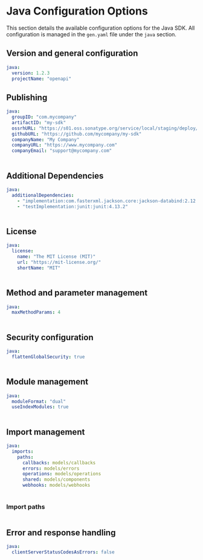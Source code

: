 
# Java Configuration Options

This section details the available configuration options for the Java SDK. All configuration is managed in the `gen.yaml` file under the `java` section.

## Version and general configuration

```yml
java:
  version: 1.2.3
  projectName: "openapi"
```

<Table
  data={[
    {
      name: "version",
      required: "true",
      default: "0.0.1",
      description: "The current version of the SDK.",
    },
    {
      name: "projectName",
      required: "true",
      default: "openapi",
      description:
        "Assigns Gradle `rootProject.name`, which names the Gradle build. See [Gradle Naming](https://docs.gradle.org/current/userguide/multi_project_builds.html#naming_recommendations).",
    },
  ]}
  columns={[
    { key: "name", header: "Name" },
    { key: "required", header: "Required" },
    { key: "default", header: "Default Value" },
    { key: "description", header: "Description" },
  ]}
/>

## Publishing

```yml
java:
  groupID: "com.mycompany"
  artifactID: "my-sdk"
  ossrhURL: "https://s01.oss.sonatype.org/service/local/staging/deploy/maven2/"
  githubURL: "https://github.com/mycompany/my-sdk"
  companyName: "My Company"
  companyURL: "https://www.mycompany.com"
  companyEmail: "support@mycompany.com"
```

<Table
  data={[
    {
      name: "groupID",
      required: "true",
      default: "org.openapis",
      description:
        "The group ID used for namespacing the package. Typically the reversed domain of an organization.",
    },
    {
      name: "artifactID",
      required: "true",
      default: "openapi",
      description:
        "The artifact ID used for namespacing the package, usually the name of the project.",
    },
    {
      name: "ossrhURL",
      required: "false",
      default: "N/A",
      description:
        "The URL of the staging repository to publish the SDK artifact to.",
    },
    {
      name: "githubURL",
      required: "for publishing",
      default: "github.com/owner/repo",
      description:
        "The GitHub URL where the artifact is hosted. Sets metadata required by Maven.",
    },
    {
      name: "companyName",
      required: "for publishing",
      default: "My Company",
      description: "The name of your company. Sets metadata required by Maven.",
    },
    {
      name: "companyURL",
      required: "for publishing",
      default: "www.mycompany.com",
      description:
        "Your company's homepage URL. Sets metadata required by Maven.",
    },
    {
      name: "companyEmail",
      required: "for publishing",
      default: "info@mycompany.com",
      description:
        "A support email address for your company. Sets metadata required by Maven.",
    },
  ]}
  columns={[
    { key: "name", header: "Name" },
    { key: "required", header: "Required" },
    { key: "default", header: "Default Value" },
    { key: "description", header: "Description" },
  ]}
/>

## Additional Dependencies

```yml
java:
  additionalDependencies:
    - "implementation:com.fasterxml.jackson.core:jackson-databind:2.12.3"
    - "testImplementation:junit:junit:4.13.2"
```

<Table
  data={[
    {
      name: "additionalDependencies",
      required: "false",
      default: "[]",
      description:
        "Adds additional dependencies to include in `build.gradle`. Format: `scope:groupId:artifactId:version`.",
    },
    {
      name: "additionalPlugins",
      required: "false",
      default: "[]",
      description:
        'Adds additional plugins to include in `build.gradle`. Format: `id("plugin.id") version "x.x.x"`.',
    },
  ]}
  columns={[
    { key: "name", header: "Name" },
    { key: "required", header: "Required" },
    { key: "default", header: "Default Value" },
    { key: "description", header: "Description" },
  ]}
/>

## License

```yml
java:
  license:
    name: "The MIT License (MIT)"
    url: "https://mit-license.org/"
    shortName: "MIT"
```

<Table
  data={[
    {
      name: "license",
      required: "false",
      default: "MIT License",
      description:
        "License information. Defaults to the MIT license if not provided.",
    },
  ]}
  columns={[
    { key: "name", header: "Name" },
    { key: "required", header: "Required" },
    { key: "default", header: "Default Value" },
    { key: "description", header: "Description" },
  ]}
/>

## Method and parameter management

```yml
java:
  maxMethodParams: 4
```

<Table
  data={[
    {
      name: "maxMethodParams",
      required: "false",
      default: "4",
      description:
        "Maximum number of parameters before an input object is created. `0` means input objects are always used.",
    },
  ]}
  columns={[
    { key: "name", header: "Name" },
    { key: "required", header: "Required" },
    { key: "default", header: "Default Value" },
    { key: "description", header: "Description" },
  ]}
/>

## Security configuration

```yml
java:
  flattenGlobalSecurity: true
```

<Table
  data={[
    {
      property: "flattenGlobalSecurity",
      description:
        "Enables inline security credentials during SDK instantiation. **Recommended: `true`**",
      type: "boolean",
      default: "true",
    },
  ]}
  columns={[
    { key: "property", header: "Property" },
    { key: "description", header: "Description" },
    { key: "type", header: "Type" },
    { key: "default", header: "Default" },
  ]}
/>

## Module management

```yml
java:
  moduleFormat: "dual"
  useIndexModules: true
```

<Table
  data={[
    {
      name: "useIndexModules",
      required: "false",
      default: "true",
      description: "Determines if index modules are generated.",
    },
    {
      name: "moduleFormat",
      required: "false",
      default: "commonjs",
      description:
        "Sets the module format to use when compiling the SDK (`commonjs`, `esm`, or `dual`).",
    },
  ]}
  columns={[
    { key: "name", header: "Name" },
    { key: "required", header: "Required" },
    { key: "default", header: "Default Value" },
    { key: "description", header: "Description" },
  ]}
/>

## Import management

```yml
java:
  imports:
    paths:
      callbacks: models/callbacks
      errors: models/errors
      operations: models/operations
      shared: models/components
      webhooks: models/webhooks
```

<Table
  data={[
    {
      field: "paths",
      required: "false",
      default: "{}",
      description:
        "Customizes where different parts of the SDK (e.g., callbacks, errors, and operations) will be imported from.",
    },
  ]}
  columns={[
    { key: "field", header: "Field" },
    { key: "required", header: "Required" },
    { key: "default", header: "Default Value" },
    { key: "description", header: "Description" },
  ]}
/>

### Import paths

<Table
  data={[
    {
      component: "callbacks",
      default: "models/callbacks",
      description: "The directory where callback models will be imported from.",
    },
    {
      component: "errors",
      default: "models/errors",
      description: "The directory where error models will be imported from.",
    },
    {
      component: "operations",
      default: "models/operations",
      description:
        "The directory where operation models (i.e., API endpoints) will be imported from.",
    },
    {
      component: "shared",
      default: "models/components",
      description:
        "The directory for shared components, such as reusable schemas and data models, imported from the OpenAPI spec.",
    },
    {
      component: "webhooks",
      default: "models/webhooks",
      description:
        "The directory for webhook models, if your SDK includes support for webhooks.",
    },
  ]}
  columns={[
    { key: "component", header: "Component" },
    { key: "default", header: "Default Value" },
    { key: "description", header: "Description" },
  ]}
/>

## Error and response handling

```yml
java:
  clientServerStatusCodesAsErrors: false
```

<Table
  data={[
    {
      name: "clientServerStatusCodesAsErrors",
      required: "false",
      default: "true",
      description:
        "Whether to treat 4xx and 5xx status codes as errors. Options: `true` or `false`.",
    },
  ]}
  columns={[
    { key: "name", header: "Name" },
    { key: "required", header: "Required" },
    { key: "default", header: "Default Value" },
    { key: "description", header: "Description" },
  ]}
/>
